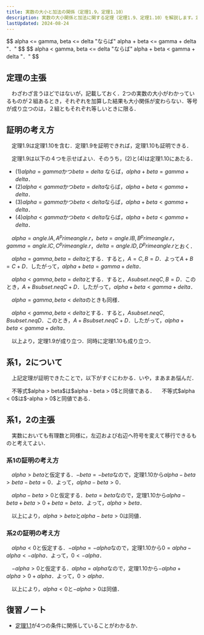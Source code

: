 ```yaml
---
title: 実数の大小と加法の関係（定理1.9，定理1.10）
description: 実数の大小関係と加法に関する定理（定理1.9、定理1.10）を解説します。定理の主張と証明の考え方、さらに関連する系について詳しく説明します。
lastUpdated: 2024-08-24
---
```


<Card title="定理1.9">
$$
alpha <= gamma, beta <= delta "ならば" alpha + beta <= gamma + delta "．"
$$
</Card>

<Card title="定理1.10">
$$
alpha < gamma, beta <= delta "ならば" alpha + beta < gamma + delta "．"
$$
</Card>

## 定理の主張
　わざわざ言うほどではないが，記載しておく．2つの実数の大小がわかっているものが２組あるとき，それぞれを加算した結果も大小関係が変わらない．等号が成り立つのは，２組ともそれぞれ等しいときに限る．

## 証明の考え方
　定理1.9は定理1.10を含む．定理1.9を証明できれば，定理1.10も証明できる．

　定理1.9は以下の４つを示せばよい．そのうち，(2)と(4)は定理1.10にあたる．
- (1)$alpha = gamma$かつ$beta = delta$ ならば，$alpha + beta = gamma + delta$．
- (2)$alpha < gamma$かつ$beta = delta$ならば，$alpha + beta < gamma + delta$．
- (3)$alpha = gamma$かつ$beta < delta$ならば，$alpha + beta < gamma + delta$．
- (4)$alpha < gamma$かつ$beta < delta$ならば，$alpha + beta < gamma + delta$．

　$alpha = angle.l A, A^prime angle.r$，$beta = angle.l B, B^prime angle.r$，$gamma = angle.l C, C^prime angle.r$，$delta = angle.l D, D^prime angle.r$とおく．

　$alpha = gamma, beta = delta$とする．すると，$A = C, B = D$．よって$A + B = C + D$．したがって，$alpha + beta = gamma + delta$．

　$alpha < gamma, beta = delta$とする．すると，$A subset.neq C, B = D$．このとき，$A + B subset.neq C + D$．したがって，$alpha + beta < gamma + delta$．

　$alpha = gamma, beta < delta$のときも同様．

　$alpha < gamma, beta < delta$とする．すると，$A subset.neq C, B subset.neq D$．このとき，$A + B subset.neq C + D$．したがって，$alpha + beta < gamma + delta$．

　以上より，定理1.9が成り立つ．同時に定理1.10も成り立つ．

## 系1，2について
　上記定理が証明できたことで，以下がすぐにわかる．いや，まあまあ悩んだ．

<Card title="系1">
　不等式$alpha > beta$は$alpha - beta > 0$と同値である．
</Card>
<Card title="系2">
　不等式$alpha < 0$は$-alpha > 0$と同値である．
</Card>

## 系1，2の主張
　実数においても有理数と同様に，左辺および右辺へ符号を変えて移行できるものと考えてよい．

### 系1の証明の考え方
　$alpha > beta$と仮定する．$-beta = - beta$なので，定理1.10から$alpha - beta > beta - beta = 0$．よって，$alpha - beta > 0$．

　$alpha - beta > 0$と仮定する．$beta = beta$なので，定理1.10から$alpha - beta + beta > 0 + beta = beta$．よって，$alpha > beta$．

　以上により，$alpha > beta$と$alpha - beta > 0$は同値．

### 系2の証明の考え方
　$alpha < 0$と仮定する．$-alpha = - alpha$なので，定理1.10から$0 = alpha - alpha < - alpha$．よって，$0 < - alpha$．

　$-alpha > 0$と仮定する．$alpha = alpha$なので，定理1.10から$-alpha + alpha > 0 + alpha$．よって，$0 > alpha$．

　以上により，$alpha < 0$と$-alpha > 0$は同値．

## 復習ノート
- [定理1.1](/real_number/011_large_and_small/)が4つの条件に関係していることがわかるか．
